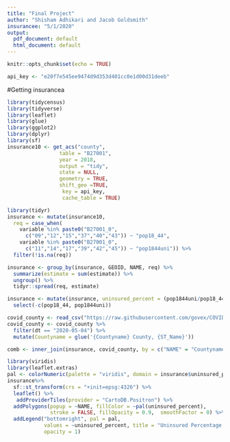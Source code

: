 ```yaml
---
title: "Final Project"
author: "Shisham Adhikari and Jacob Goldsmith"
insurancee: "5/1/2020"
output:
  pdf_document: default
  html_document: default
---
```


```r
knitr::opts_chunk$set(echo = TRUE)
```

```r
api_key <- "e20f7e545ee9474d9d353d401cc0e1d00d31deeb"
```

#Getting insurancea
```r
library(tidycensus)
library(tidyverse)
library(leaflet)
library(glue)
library(ggplot2)
library(dplyr)
library(sf)
insurance10 <- get_acs("county", 
                 table = "B27001",
                 year = 2018, 
                 output = "tidy", 
                 state = NULL, 
                 geometry = TRUE, 
                 shift_geo =TRUE,
                  key = api_key, 
                  cache_table = TRUE)
```

```r
library(tidyr)
insurance <- mutate(insurance10,
  req = case_when(
    variable %in% paste0("B27001_0",
      c("09","12","15","37","40","43")) ~ "pop18_44",
    variable %in% paste0("B27001_0",
      c("11","14","17","39","42","45")) ~ "pop1844uni")) %>%
  filter(!is.na(req))
```

```r
insurance <- group_by(insurance, GEOID, NAME, req) %>%
  summarize(estimate = sum(estimate)) %>%
  ungroup() %>%
  tidyr::spread(req, estimate) 

insurance <- mutate(insurance, uninsured_percent = (pop1844uni/pop18_44) * 100) %>%
  select(-c(pop18_44, pop1844uni)) 
```

```r
covid_county <- read_csv("https://raw.githubusercontent.com/govex/COVID-19/master/data_tables/JHU_USCountymap/df_Counties2020.csv")
covid_county <- covid_county %>%
  filter(dt == "2020-05-04") %>%
  mutate(Countyname = glue('{Countyname} County, {ST_Name}'))

comb <- inner_join(insurance, covid_county, by = c("NAME" = "Countyname"))
```

```r
library(viridis)
library(leaflet.extras)
pal <- colorNumeric(palette = "viridis", domain = insurance$uninsured_percent)
insurance%>%
  sf::st_transform(crs = "+init=epsg:4326") %>%
  leaflet() %>%
   addProviderTiles(provider = "CartoDB.Positron") %>%
  addPolygons(popup = ~NAME, fillColor = ~pal(uninsured_percent),
              stroke = FALSE, fillOpacity = 0.9,  smoothFactor = 0) %>%
  addLegend("bottomright", pal = pal, 
            values = ~uninsured_percent, title = "Uninsured Percentage of 18-44yrs",
            opacity = 1)
```




